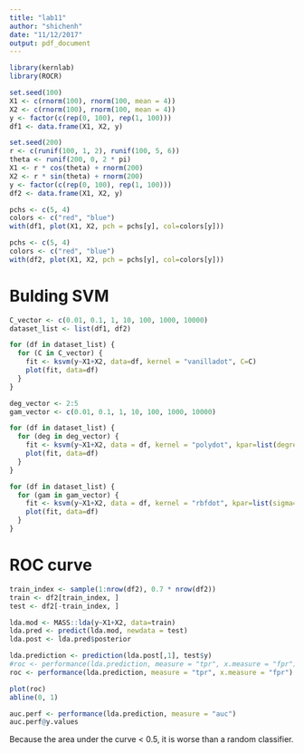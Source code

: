 ```yaml
---
title: "lab11"
author: "shichenh"
date: "11/12/2017"
output: pdf_document
---
```

```r
library(kernlab)
library(ROCR)
```


```r
set.seed(100)
X1 <- c(rnorm(100), rnorm(100, mean = 4))
X2 <- c(rnorm(100), rnorm(100, mean = 4))
y <- factor(c(rep(0, 100), rep(1, 100)))
df1 <- data.frame(X1, X2, y)

set.seed(200)
r <- c(runif(100, 1, 2), runif(100, 5, 6))
theta <- runif(200, 0, 2 * pi)
X1 <- r * cos(theta) + rnorm(200)
X2 <- r * sin(theta) + rnorm(200)
y <- factor(c(rep(0, 100), rep(1, 100)))
df2 <- data.frame(X1, X2, y)
```

```r
pchs <- c(5, 4)
colors <- c("red", "blue")
with(df1, plot(X1, X2, pch = pchs[y], col=colors[y]))
```

```r
pchs <- c(5, 4)
colors <- c("red", "blue")
with(df2, plot(X1, X2, pch = pchs[y], col=colors[y]))
```

# Bulding SVM
```r
C_vector <- c(0.01, 0.1, 1, 10, 100, 1000, 10000)
dataset_list <- list(df1, df2)

for (df in dataset_list) {
  for (C in C_vector) {
    fit <- ksvm(y~X1+X2, data=df, kernel = "vanilladot", C=C)
    plot(fit, data=df)
  }
}
```

```r
deg_vector <- 2:5
gam_vector <- c(0.01, 0.1, 1, 10, 100, 1000, 10000)

for (df in dataset_list) {
  for (deg in deg_vector) {
    fit <- ksvm(y~X1+X2, data = df, kernel = "polydot", kpar=list(degree=deg))
    plot(fit, data=df)
  }
}
```

```r
for (df in dataset_list) {
  for (gam in gam_vector) {
    fit <- ksvm(y~X1+X2, data = df, kernel = "rbfdot", kpar=list(sigma=gam))
    plot(fit, data=df)
  }
}
```

# ROC curve
```r
train_index <- sample(1:nrow(df2), 0.7 * nrow(df2))
train <- df2[train_index, ]
test <- df2[-train_index, ]
```


```r
lda.mod <- MASS::lda(y~X1+X2, data=train)
lda.pred <- predict(lda.mod, newdata = test)
lda.post <- lda.pred$posterior

lda.prediction <- prediction(lda.post[,1], test$y)
#roc <- performance(lda.prediction, measure = "tpr", x.measure = "fpr")
roc <- performance(lda.prediction, measure = "tpr", x.measure = "fpr")
```

```r
plot(roc)
abline(0, 1)
```

```r
auc.perf <- performance(lda.prediction, measure = "auc")
auc.perf@y.values
```

Because the area under the curve < 0.5, it is worse than a random classifier.
